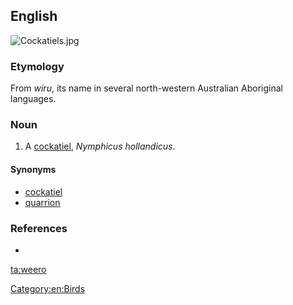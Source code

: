 ==English==
[[Image:Cockatiels.jpg|thumb|right]]
{{wikipedia|Cockatiel}}

===Etymology===
From ''wiru'', its name in several north-western Australian Aboriginal languages.

===Noun===
{{en-noun}}

# {{context|Western Australia|lang=en}} A [[cockatiel]], ''Nymphicus hollandicus''.

====Synonyms====
* [[cockatiel]]
* [[quarrion]]

===References===
* {{reference-book |author=Dixon, R. M. W., Bruce Moore, W. S. Ramson, Mandy Thomas |year=2006 |title=Australian Aboriginal Words in English: Their Origin and Meaning |edition=2nd ed. |publisher=Oxford University Press |id=ISBN 0-19-554073-5 |pages=p. 88}}

[[Category:en:Birds]]

[[ta:weero]]